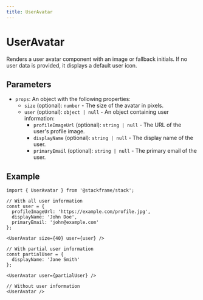 ```yaml
---
title: UserAvatar
---
```


# UserAvatar

Renders a user avatar component with an image or fallback initials. If no user data is provided, it displays a default user icon.

## Parameters

- `props`: An object with the following properties:
  - `size` (optional): `number` - The size of the avatar in pixels.
  - `user` (optional): `object | null` - An object containing user information:
    - `profileImageUrl` (optional): `string | null` - The URL of the user's profile image.
    - `displayName` (optional): `string | null` - The display name of the user.
    - `primaryEmail` (optional): `string | null` - The primary email of the user.

## Example

```tsx
import { UserAvatar } from '@stackframe/stack';

// With all user information
const user = {
  profileImageUrl: 'https://example.com/profile.jpg',
  displayName: 'John Doe',
  primaryEmail: 'john@example.com'
};

<UserAvatar size={40} user={user} />

// With partial user information
const partialUser = {
  displayName: 'Jane Smith'
};

<UserAvatar user={partialUser} />

// Without user information
<UserAvatar />
```